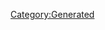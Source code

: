 {{Texts/Music
 |ID=18
 |MusicName=ノーザンクロス
 |OfficialName=ノーザンクロス
 |VocalName=シェリル・ノーム starring May'n
 |VocalNameLF=シェリル・ノーム starring May'n
 |Description=作品：マクロスF<br/><br/>歌手：シェリル・ノーム starring May'n<br/><br/>作詞：岩里祐穂、Gabriela Robin<br/>作曲：菅野よう子
 |BuyURL=https://recochoku.jp/song/S22001426/
 |StoryDesc=バジュラの襲撃にさらされるフロンティア船団。<br/>終わりの見えない恐怖に人々の心は弱まる一方だった。<br/><br/>絶望に暮れる人々。希望の象徴として扱われるランカ。<br/>そんな中、シェリルは、自分の歌で絶望を照らしてみせると<br/>決意する。彼女の歌声は、戦場に何をもたらすのか…？
 |StoryTitle=「今あるのは音楽と、そしてわたし」
 |BannerId=3
 |AnmStoreURL=https://anime.dmkt-sp.jp/animestore/ci_pc?workId=20494
}}
[[Category:Generated]]
